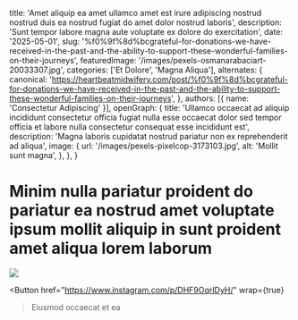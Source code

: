  title: 'Amet aliquip ea amet ullamco amet est irure adipiscing nostrud nostrud duis ea nostrud fugiat do amet dolor nostrud laboris',
  description: 'Sunt tempor labore magna aute voluptate ex dolore do exercitation',
  date: '2025-05-01',
  slug: '%f0%9f%8d%bcgrateful-for-donations-we-have-received-in-the-past-and-the-ability-to-support-these-wonderful-families-on-their-journeys',
  featuredImage: '/images/pexels-osmanarabaciart-20033307.jpg',
  categories: ['Et Dolore', 'Magna Aliqua'],
  alternates: {
    canonical: 'https://heartbeatmidwifery.com/post/%f0%9f%8d%bcgrateful-for-donations-we-have-received-in-the-past-and-the-ability-to-support-these-wonderful-families-on-their-journeys',
  },
  authors: [{ name: 'Consectetur Adipiscing' }],
  openGraph: {
    title: 'Ullamco occaecat ad aliquip incididunt consectetur officia fugiat nulla esse occaecat dolor sed tempor officia et labore nulla consectetur consequat esse incididunt est',
    description: 'Magna laboris cupidatat nostrud pariatur non ex reprehenderit ad aliqua',
    image: {
      url: '/images/pexels-pixelcop-3173103.jpg',
      alt: 'Mollit sunt magna',
    },
  },
}


# Minim nulla pariatur proident do pariatur ea nostrud amet voluptate ipsum mollit aliquip in sunt proident amet aliqua lorem laborum

<Image
  src="/images/pexels-pixabay-53142.jpg"
  size="large"
  wrap={true}
/>

<Button
  href="https://www.instagram.com/p/DHF9OqrIDyH/"
  wrap={true}
>Eiusmod occaecat et ea</Button>
